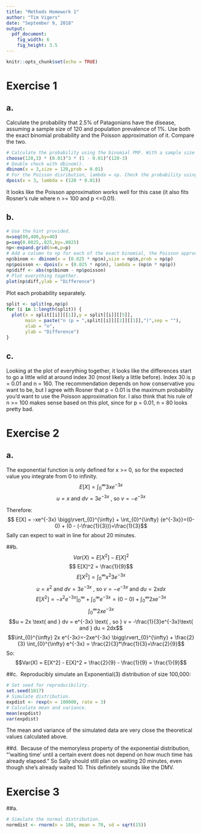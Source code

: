 ```yaml
---
title: "Methods Homework 1"
author: "Tim Vigers"
date: "September 9, 2018"
output:
  pdf_document:
    fig_width: 6
    fig_height: 3.5
---
```


```r
knitr::opts_chunk$set(echo = TRUE)
```
# Exercise 1
## a. 
Calculate the probability that 2.5% of Patagonians have the disease, assuming a sample size of 120 and population prevalence of 1%. Use both the exact binomial probability and the Poisson approximation of it. Compare the two.
```r
# Calculate the probability using the binomial PMF. With a sample size 120, 2.5% is equal to three cases.
choose(120,3) * (0.01)^3 * (1 - 0.01)^(120-3)
# Double check with dbinom().
dbinom(x = 3,size = 120,prob = 0.01)
# For the Poisson disribution, lambda = np. Check the probability using dpois().
dpois(x = 3, lambda = (120 * 0.01))
```

It looks like the Poisson approximation works well for this case (it also fits Rosner's rule where n >= 100 and p <=0.01).
\pagebreak

## b.
 
```r
# Use the hint provided.
n=seq(80,400,by=40)
p=seq(0.0025,.025,by=.0025)
np<-expand.grid(n=n,p=p)
# Add a column to np for each of the exact binomial, the Poisson approximation of the binomial, and the difference between the two.
np$binom <- dbinom(x = (0.025 * np$n),size = np$n,prob = np$p)
np$poisson <- dpois(x = (0.025 * np$n), lambda = (np$n * np$p))
np$diff <- abs(np$binom - np$poisson)
# Plot everything together.
plot(np$diff,ylab = "Difference")
```
\pagebreak

Plot each probability separately.

```r
split <- split(np,np$p)
for (i in 1:length(split)) {
  plot(x = split[[i]][[1]],y = split[[i]][[5]], 
       main = paste("n (p = ",split[[i]][[2]][[1]],")",sep = ""),
       xlab = "n",
       ylab = "Difference")
}
```
\pagebreak

## c. 
Looking at the plot of everything together, it looks like the differences start to go a little wild at around index 30 (most likely a little before). Index 30 is p = 0.01 and n = 160. The recommendation depends on how conservative you want to be, but I agree with Rosner that p = 0.01 is the maximum probability you'd want to use the Poisson approximation for. I also think that his rule of n >= 100 makes sense based on this plot, since for p = 0.01, n = 80 looks pretty bad. 
\pagebreak

# Exercise 2
## a. 
The exponential function is only defined for x >= 0, so for the expected value you integrate from 0 to infinity. 
$$E[X] = \int_{0}^{\infty} {3xe^{-3x}} $$
$$u = x \text{ and } dv = 3e^{-3x} \text{ , so } v = -e^{-3x}$$

Therefore:
$$ E[X] = -xe^{-3x} \bigg\rvert_{0}^{\infty} + \int_{0}^{\infty} {e^{-3x}}=(0-0) + (0 - (-\frac{1}{3}))=\frac{1}{3}$$
Sally can expect to wait in line for about 20 minutes.

##b. 
$$  Var(X) = E[X^2] - E[X]^2 $$
$$ E[X]^2 = \frac{1}{9}$$
$$ E[X^2] = \int_{0}^{\infty}x^2 3e^{-3x}$$
$$u = x^2 \text{ and } dv = 3e^{-3x} \text{ , so } v = -e^{-3x} \text{ and } du = 2xdx$$
$$E[X^2] = -x^2e^{-3x} \bigg\rvert_{0}^{\infty} + \int_{0}^{\infty} {e^{-3x}}=(0-0) + \int_{0}^{\infty} 2x e^{-3x}$$
$$\int_{0}^{\infty} 2x e^{-3x} $$
$$u = 2x \text{ and } dv = e^{-3x} \text{ , so } v = -\frac{1}{3}e^{-3x}\text{ and } du = 2dx$$
$$\int_{0}^{\infty} 2x e^{-3x}=-2xe^{-3x} \bigg\rvert_{0}^{\infty} + \frac{2}{3} \int_{0}^{\infty} e^{-3x} = \frac{2}{3}*\frac{1}{3}=\frac{2}{9}$$
So:
$$Var(X) = E[X^2] - E[X]^2 = \frac{2}{9} - \frac{1}{9} = \frac{1}{9}$$

##c. 
Reproducibly simulate an Exponential(3) distribution of size 100,000:
```r
# Set seed for reproducibility.
set.seed(1017)
# Simulate distribution.
expdist <- rexp(n = 100000, rate = 3)
# Calculate mean and variance.
mean(expdist)
var(expdist)
```
The mean and variance of the simulated data are very close the theoretical values calculated above.

##d. 
Because of the memoryless property of the exponential distribution, "'waiting time' until a certain event does not depend on how much time has already elapsed." So Sally should still plan on waiting 20 minutes, even though she's already waited 10. This definitely sounds like the DMV.
\pagebreak

# Exercise 3
##a.
```r
# Simulate the normal distribution.
normdist <- rnorm(n = 100, mean = 70, sd = sqrt(15))
```